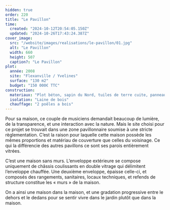 ```yaml
---
hidden: true
order: 220
title: "Le Pavillon"
time:
  created: "2024-10-12T20:54:05.150Z"
  updated: "2024-10-26T17:43:24.387Z"
cover_image:
  src: "/website/images/realisations/le-pavillon/01.jpg"
  alt: "Le Pavillon"
  width: 660
  height: 507
  caption?: "Le Pavillon"
plot:
  année: 2008
  site: "Flexanville / Yvelines"
  surface: "130 m2"
  budget: "150 000€ TTC"
construction:
  materiaux: "Plot béton, sapin du Nord, tuiles de terre cuite, panneaux OSB"
  isolation: "Laine de bois"
  chauffage: "2 poêles a bois"
---
```


Pour sa maison, ce couple de musiciens demandait beaucoup de lumière, de la transparence, et une interaction avec la nature. Mais le site choisi pour ce projet se trouvait dans une zone pavillonnaire soumise à une stricte règlementation. C’est la raison pour laquelle cette maison possède les mêmes proportions et matériau de couverture que celles du voisinage. Ce qui la différencie des autres pavillons ce sont ses parois entièrement vitrées.

C’est une maison sans murs. L’enveloppe extérieure se compose uniquement de châssis coulissants en double vitrage qui délimitent l’enveloppe chauffée. Une deuxième enveloppe, épaisse celle-ci, et composés des rangements, sanitaires, locaux techniques, et refends de structure constitue les « murs » de la maison.

On a ainsi une maison dans la maison, et une gradation progressive entre le dehors et le dedans pour se sentir vivre dans le jardin plutôt que dans la maison.
